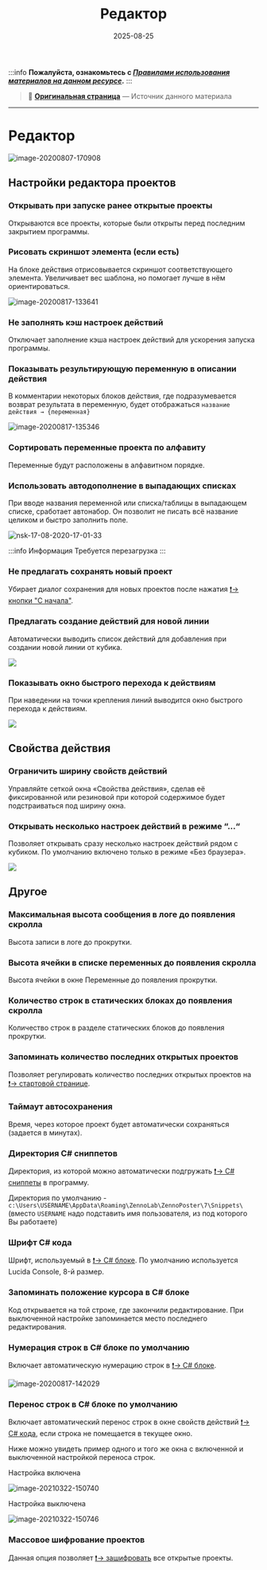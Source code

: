 ﻿---
sidebar_position: 1
title: "Редактор"
description: ""
date: "2025-08-25"
converted: true
originalFile: "Редактор.txt"
targetUrl: "https://zennolab.atlassian.net/wiki/spaces/RU/pages/725385223"
---
:::info **Пожалуйста, ознакомьтесь с [*Правилами использования материалов на данном ресурсе*](../Disclaimer).**
:::

> 🔗 **[Оригинальная страница](https://zennolab.atlassian.net/wiki/spaces/RU/pages/725385223)** — Источник данного материала

_______________________________________________  
# Редактор

![image-20200807-170908](./assets/Редактор/Редактор_pic1.png)

## Настройки редактора проектов

### Открывать при запуске ранее открытые проекты

Открываются все проекты, которые были открыты перед последним закрытием программы.

### Рисовать скриншот элемента (если есть)

На блоке действия отрисовывается скриншот соответствующего элемента. Увеличивает вес шаблона, но помогает лучше в нём ориентироваться.

![image-20200817-133641](./assets/Редактор/Редактор_pic2.png)



### Не заполнять кэш настроек действий

Отключает заполнение кэша настроек действий для ускорения запуска программы.

### Показывать результирующую переменную в описании действия

В комментарии некоторых блоков действия, где подразумевается возврат результата в переменную, будет отображаться `название действия → {переменная}`

![image-20200817-135346](./assets/Редактор/Редактор_pic3.png)



### Сортировать переменные проекта по алфавиту

Переменные будут расположены в алфавитном порядке.

### Использовать автодополнение в выпадающих списках

При вводе названия переменной или списка/таблицы в выпадающем списке, сработает автонабор. Он позволит не писать всё название целиком и быстро заполнить поле.

![nsk-17-08-2020-17-01-33](./assets/Редактор/Редактор_pic4.gif)



:::info Информация
Требуется перезагрузка
:::

### Не предлагать сохранять новый проект

Убирает диалог сохранения для новых проектов после нажатия [❗→ кнопки "С начала"](https://zennolab.atlassian.net/wiki/spaces/RU/pages/494731265#%D0%A1-%D0%BD%D0%B0%D1%87%D0%B0%D0%BB%D0%B0 "https://zennolab.atlassian.net/wiki/spaces/RU/pages/494731265#%D0%A1-%D0%BD%D0%B0%D1%87%D0%B0%D0%BB%D0%B0").

### Предлагать создание действий для новой линии

Автоматически выводить список действий для добавления при создании новой линии от кубика.

![](https://media-cdn.atlassian.com/file/410e88b8-aa23-4c3d-ac6a-05e047a53ce8/image/cdn?allowAnimated=true&amp;client=a39ef20a-45b0-4258-a1f9-dace57692ad1&amp;collection=contentId-725385223&amp;height=307&amp;max-age=2592000&amp;mode=full-fit&amp;source=mediaCard&amp;token=eyJhbGciOiJIUzI1NiJ9.eyJpc3MiOiJhMzllZjIwYS00NWIwLTQyNTgtYTFmOS1kYWNlNTc2OTJhZDEiLCJhY2Nlc3MiOnsidXJuOmZpbGVzdG9yZTpjb2xsZWN0aW9uOmNvbnRlbnRJZC03MjUzODUyMjMiOlsicmVhZCJdfSwiZXhwIjoxNzUzMDgyMjk0LCJuYmYiOjE3NTMwNzk0MTR9.P_Zmfrwbw6Fn8Yf0zFgxy2uJGqOXs_M2RrmwH0XyrKE&amp;width=760)

### Показывать окно быстрого перехода к действиям

При наведении на точки крепления линий выводится окно быстрого перехода к действиям.

![](https://media-cdn.atlassian.com/file/366ece27-27bd-43e8-86ae-fb529584e604/image/cdn?allowAnimated=true&amp;client=a39ef20a-45b0-4258-a1f9-dace57692ad1&amp;collection=contentId-725385223&amp;height=341&amp;max-age=2592000&amp;mode=full-fit&amp;source=mediaCard&amp;token=eyJhbGciOiJIUzI1NiJ9.eyJpc3MiOiJhMzllZjIwYS00NWIwLTQyNTgtYTFmOS1kYWNlNTc2OTJhZDEiLCJhY2Nlc3MiOnsidXJuOmZpbGVzdG9yZTpjb2xsZWN0aW9uOmNvbnRlbnRJZC03MjUzODUyMjMiOlsicmVhZCJdfSwiZXhwIjoxNzUzMDgyMjk0LCJuYmYiOjE3NTMwNzk0MTR9.P_Zmfrwbw6Fn8Yf0zFgxy2uJGqOXs_M2RrmwH0XyrKE&amp;width=760)

## Свойства действия

### Ограничить ширину свойств действий

Управляйте сеткой окна «Свойства действия», сделав её фиксированной или резиновой при которой содержимое будет подстраиваться под ширину окна.

### Открывать несколько настроек действий в режиме “…“

Позволяет открывать сразу несколько настроек действий рядом с кубиком. По умолчанию включено только в режиме «Без браузера».

![](https://media-cdn.atlassian.com/file/fd883c77-1b9f-432d-ae79-8866bb871edd/image/cdn?allowAnimated=true&amp;client=a39ef20a-45b0-4258-a1f9-dace57692ad1&amp;collection=contentId-725385223&amp;height=599&amp;max-age=2592000&amp;mode=full-fit&amp;source=mediaCard&amp;token=eyJhbGciOiJIUzI1NiJ9.eyJpc3MiOiJhMzllZjIwYS00NWIwLTQyNTgtYTFmOS1kYWNlNTc2OTJhZDEiLCJhY2Nlc3MiOnsidXJuOmZpbGVzdG9yZTpjb2xsZWN0aW9uOmNvbnRlbnRJZC03MjUzODUyMjMiOlsicmVhZCJdfSwiZXhwIjoxNzUzMDgyMjk0LCJuYmYiOjE3NTMwNzk0MTR9.P_Zmfrwbw6Fn8Yf0zFgxy2uJGqOXs_M2RrmwH0XyrKE&amp;width=760)

## Другое

### Максимальная высота сообщения в логе до появления скролла

Высота записи в логе до прокрутки.

### Высота ячейки в списке переменных до появления скролла

Высота ячейки в окне Переменные до появления прокрутки.

### Количество строк в статических блоках до появления скролла

Количество строк в разделе статических блоков до появления прокрутки.

### Запоминать количество последних открытых проектов

Позволяет регулировать количество последних открытых проектов на [❗→ стартовой странице](https://zennolab.atlassian.net/wiki/spaces/RU/pages/735608964 "https://zennolab.atlassian.net/wiki/spaces/RU/pages/735608964").

### Таймаут автосохранения

Время, через которое проект будет автоматически сохраняться (задается в минутах).

### Директория C# сниппетов

Директория, из которой можно автоматически подгружать [❗→ C# сниппеты](https://zennolab.atlassian.net/wiki/spaces/RU/pages/492011596/ "https://zennolab.atlassian.net/wiki/spaces/RU/pages/492011596/") в программу.

Директория по умолчанию - `c:\Users\USERNAME\AppData\Roaming\ZennoLab\ZennoPoster\7\Snippets\` (вместо `USERNAME` надо подставить имя пользователя, из под которого Вы работаете)

### Шрифт C# кода

Шрифт, используемый в [❗→ C# блоке](https://zennolab.atlassian.net/wiki/spaces/RU/pages/492011596/ "https://zennolab.atlassian.net/wiki/spaces/RU/pages/492011596/"). По умолчанию используется Lucida Console, 8-й размер.

### Запоминать положение курсора в C# блоке

Код открывается на той строке, где закончили редактирование. При выключенной настройке запоминается место последнего редактирования.

### Нумерация строк в C# блоке по умолчанию

Включает автоматическую нумерацию строк в [❗→ C# блоке](https://zennolab.atlassian.net/wiki/spaces/RU/pages/492011596/ "https://zennolab.atlassian.net/wiki/spaces/RU/pages/492011596/").

![image-20200817-142029](./assets/Редактор/Редактор_pic5.png)



### Перенос строк в C# блоке по умолчанию

Включает автоматический перенос строк в окне свойств действий [❗→ C# кода](https://zennolab.atlassian.net/wiki/spaces/RU/pages/492011596/ "https://zennolab.atlassian.net/wiki/spaces/RU/pages/492011596/"), если строка не помещается в текущее окно.

Ниже можно увидеть пример одного и того же окна с включенной и выключенной настройкой переноса строк.

Настройка включена

![image-20210322-150740](./assets/Редактор/Редактор_pic6.png)



Настройка выключена

![image-20210322-150746](./assets/Редактор/Редактор_pic7.png)



### Массовое шифрование проектов

Данная опция позволяет [❗→ зашифровать](http://zennolab.atlassian.net/wiki/spaces/RU/pages/534315498 "http://zennolab.atlassian.net/wiki/spaces/RU/pages/534315498") все открытые проекты.